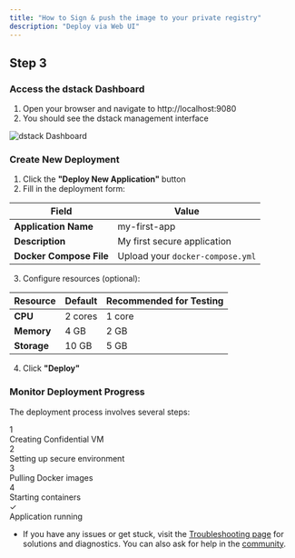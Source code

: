 ```yaml
---
title: "How to Sign & push the image to your private registry"
description: "Deploy via Web UI"
---
```


## Step 3

### Access the dstack Dashboard

1. Open your browser and navigate to http://localhost:9080
2. You should see the dstack management interface

![dstack Dashboard](https://via.placeholder.com/800x400.png?text=dstack+Dashboard)

### Create New Deployment

1. Click the **"Deploy New Application"** button
2. Fill in the deployment form:

| Field | Value |
|-------|-------|
| **Application Name** | my-first-app |
| **Description** | My first secure application |
| **Docker Compose File** | Upload your `docker-compose.yml` |

3. Configure resources (optional):

| Resource | Default | Recommended for Testing |
|----------|---------|------------------------|
| **CPU** | 2 cores | 1 core |
| **Memory** | 4 GB | 2 GB |
| **Storage** | 10 GB | 5 GB |

4. Click **"Deploy"**

### Monitor Deployment Progress

The deployment process involves several steps:

<div className="bg-gray-50 p-4 rounded-lg my-4">
  <div className="space-y-3">
    <div className="flex items-center gap-3">
      <div className="w-6 h-6 bg-blue-500 rounded-full flex items-center justify-center text-white text-sm">1</div>
      <span>Creating Confidential VM</span>
    </div>
    <div className="flex items-center gap-3">
      <div className="w-6 h-6 bg-blue-500 rounded-full flex items-center justify-center text-white text-sm">2</div>
      <span>Setting up secure environment</span>
    </div>
    <div className="flex items-center gap-3">
      <div className="w-6 h-6 bg-blue-500 rounded-full flex items-center justify-center text-white text-sm">3</div>
      <span>Pulling Docker images</span>
    </div>
    <div className="flex items-center gap-3">
      <div className="w-6 h-6 bg-blue-500 rounded-full flex items-center justify-center text-white text-sm">4</div>
      <span>Starting containers</span>
    </div>
    <div className="flex items-center gap-3">
      <div className="w-6 h-6 bg-green-500 rounded-full flex items-center justify-center text-white text-sm">✓</div>
      <span>Application running</span>
    </div>
  </div>
</div>


- If you have any issues or get stuck, visit the [Troubleshooting page](../../troubleshooting) for solutions and diagnostics. You can also ask for help in the [community](../../community.mdx).
